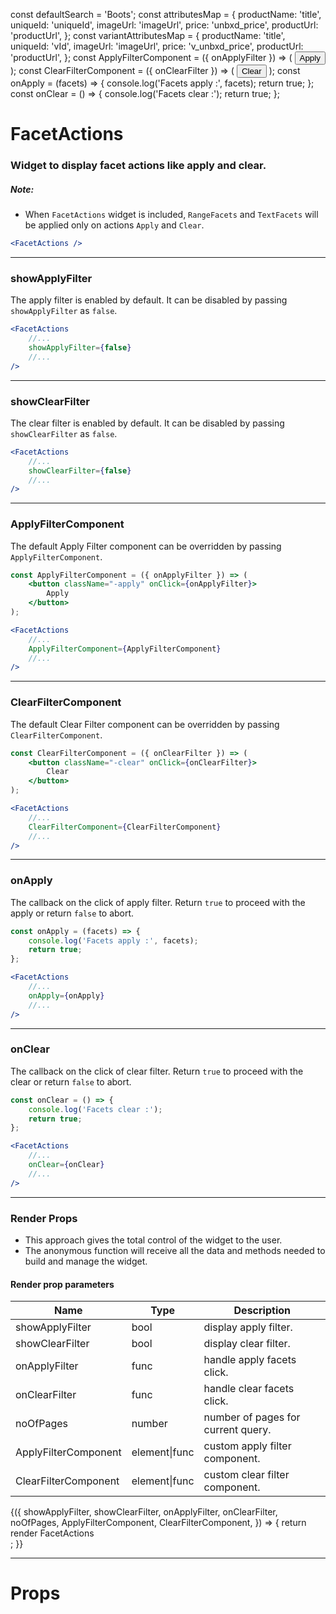 
const defaultSearch = 'Boots';
const attributesMap = {
    productName: 'title',
    uniqueId: 'uniqueId',
    imageUrl: 'imageUrl',
    price: 'unbxd_price',
    productUrl: 'productUrl',
};
const variantAttributesMap = {
    productName: 'title',
    uniqueId: 'vId',
    imageUrl: 'imageUrl',
    price: 'v_unbxd_price',
    productUrl: 'productUrl',
};
const ApplyFilterComponent = ({ onApplyFilter }) => (
    <button className="-apply" onClick={onApplyFilter}>
        Apply
    </button>
);
const ClearFilterComponent = ({ onClearFilter }) => (
    <button className="-clear" onClick={onClearFilter}>
        Clear
    </button>
);
const onApply = (facets) => {
    console.log('Facets apply :', facets);
    return true;
};
const onClear = () => {
    console.log('Facets clear :');
    return true;
};

<Meta title="FacetActions" component={FacetActions} />

# FacetActions

### Widget to display facet actions like apply and clear.

##### Note:

-   When `FacetActions` widget is included, `RangeFacets` and `TextFacets` will be applied only on actions `Apply` and `Clear`.

```jsx
<FacetActions />
```

<Preview>
    <Story name="default">
        <UnbxdSearchWrapper
            siteKey="wildearthclone-neto-com-au808941566310465"
            apiKey="e6959ae0b643d51b565dc3e01bf41ec1"
        >
            <FacetActions />
            <TextFacets />
            <Products
                attributesMap={attributesMap}
                showVariants={true}
                variantAttributesMap={variantAttributesMap}
            />
            <div className="hidden">
                <SearchBox defaultSearch={defaultSearch} />
            </div>
        </UnbxdSearchWrapper>
    </Story>
</Preview>

---

### showApplyFilter

The apply filter is enabled by default. It can be disabled by passing `showApplyFilter` as `false`.

```jsx
<FacetActions
    //...
    showApplyFilter={false}
    //...
/>
```

<Preview>
    <Story name="with showApplyFilter">
        <UnbxdSearchWrapper
            siteKey="wildearthclone-neto-com-au808941566310465"
            apiKey="e6959ae0b643d51b565dc3e01bf41ec1"
        >
            <FacetActions showApplyFilter={false} />
            <TextFacets />
            <Products
                attributesMap={attributesMap}
                showVariants={true}
                variantAttributesMap={variantAttributesMap}
            />
            <div className="hidden">
                <SearchBox defaultSearch={defaultSearch} />
            </div>
        </UnbxdSearchWrapper>
    </Story>
</Preview>

---

### showClearFilter

The clear filter is enabled by default. It can be disabled by passing `showClearFilter` as `false`.

```jsx
<FacetActions
    //...
    showClearFilter={false}
    //...
/>
```

<Preview>
    <Story name="with showClearFilter">
        <UnbxdSearchWrapper
            siteKey="wildearthclone-neto-com-au808941566310465"
            apiKey="e6959ae0b643d51b565dc3e01bf41ec1"
        >
            <FacetActions showClearFilter={false} />
            <TextFacets />
            <Products
                attributesMap={attributesMap}
                showVariants={true}
                variantAttributesMap={variantAttributesMap}
            />
            <div className="hidden">
                <SearchBox defaultSearch={defaultSearch} />
            </div>
        </UnbxdSearchWrapper>
    </Story>
</Preview>

---

### ApplyFilterComponent

The default Apply Filter component can be overridden by passing `ApplyFilterComponent`.

```jsx
const ApplyFilterComponent = ({ onApplyFilter }) => (
    <button className="-apply" onClick={onApplyFilter}>
        Apply
    </button>
);
```

```jsx
<FacetActions
    //...
    ApplyFilterComponent={ApplyFilterComponent}
    //...
/>
```

<Preview>
    <Story name="with ApplyFilterComponent">
        <UnbxdSearchWrapper
            siteKey="wildearthclone-neto-com-au808941566310465"
            apiKey="e6959ae0b643d51b565dc3e01bf41ec1"
        >
            <FacetActions ApplyFilterComponent={ApplyFilterComponent} />
            <TextFacets />
            <Products
                attributesMap={attributesMap}
                showVariants={true}
                variantAttributesMap={variantAttributesMap}
            />
            <div className="hidden">
                <SearchBox defaultSearch={defaultSearch} />
            </div>
        </UnbxdSearchWrapper>
    </Story>
</Preview>

---

### ClearFilterComponent

The default Clear Filter component can be overridden by passing `ClearFilterComponent`.

```jsx
const ClearFilterComponent = ({ onClearFilter }) => (
    <button className="-clear" onClick={onClearFilter}>
        Clear
    </button>
);
```

```jsx
<FacetActions
    //...
    ClearFilterComponent={ClearFilterComponent}
    //...
/>
```

<Preview>
    <Story name="with ClearFilterComponent">
        <UnbxdSearchWrapper
            siteKey="wildearthclone-neto-com-au808941566310465"
            apiKey="e6959ae0b643d51b565dc3e01bf41ec1"
        >
            <FacetActions ClearFilterComponent={ClearFilterComponent} />
            <TextFacets />
            <Products
                attributesMap={attributesMap}
                showVariants={true}
                variantAttributesMap={variantAttributesMap}
            />
            <div className="hidden">
                <SearchBox defaultSearch={defaultSearch} />
            </div>
        </UnbxdSearchWrapper>
    </Story>
</Preview>

---

### onApply

The callback on the click of apply filter. Return `true` to proceed with the apply or return `false` to abort.

```jsx
const onApply = (facets) => {
    console.log('Facets apply :', facets);
    return true;
};
```

```jsx
<FacetActions
    //...
    onApply={onApply}
    //...
/>
```

<Preview>
    <Story name="with onApply">
        <UnbxdSearchWrapper
            siteKey="wildearthclone-neto-com-au808941566310465"
            apiKey="e6959ae0b643d51b565dc3e01bf41ec1"
        >
            <FacetActions onApply={onApply} />
            <TextFacets />
            <Products
                attributesMap={attributesMap}
                showVariants={true}
                variantAttributesMap={variantAttributesMap}
            />
            <div className="hidden">
                <SearchBox defaultSearch={defaultSearch} />
            </div>
        </UnbxdSearchWrapper>
    </Story>
</Preview>

---

### onClear

The callback on the click of clear filter. Return `true` to proceed with the clear or return `false` to abort.

```jsx
const onClear = () => {
    console.log('Facets clear :');
    return true;
};
```

```jsx
<FacetActions
    //...
    onClear={onClear}
    //...
/>
```

<Preview>
    <Story name="with onClear">
        <UnbxdSearchWrapper
            siteKey="wildearthclone-neto-com-au808941566310465"
            apiKey="e6959ae0b643d51b565dc3e01bf41ec1"
        >
            <FacetActions onClear={onClear} />
            <TextFacets />
            <Products
                attributesMap={attributesMap}
                showVariants={true}
                variantAttributesMap={variantAttributesMap}
            />
            <div className="hidden">
                <SearchBox defaultSearch={defaultSearch} />
            </div>
        </UnbxdSearchWrapper>
    </Story>
</Preview>

---

### Render Props

-   This approach gives the total control of the widget to the user.
-   The anonymous function will receive all the data and methods needed to build and manage the widget.

#### Render prop parameters

| Name                 | Type          | Description                        |
| -------------------- | ------------- | ---------------------------------- |
| showApplyFilter      | bool          | display apply filter.              |
| showClearFilter      | bool          | display clear filter.              |
| onApplyFilter        | func          | handle apply facets click.         |
| onClearFilter        | func          | handle clear facets click.         |
| noOfPages            | number        | number of pages for current query. |
| ApplyFilterComponent | element\|func | custom apply filter component.     |
| ClearFilterComponent | element\|func | custom clear filter component.     |

<Preview>
    <Story name="with render props">
        <UnbxdSearchWrapper
            siteKey="wildearthclone-neto-com-au808941566310465"
            apiKey="e6959ae0b643d51b565dc3e01bf41ec1"
        >
            <FacetActions>
                {({
                    showApplyFilter,
                    showClearFilter,
                    onApplyFilter,
                    onClearFilter,
                    noOfPages,
                    ApplyFilterComponent,
                    ClearFilterComponent,
                }) => {
                    return <div>render FacetActions</div>;
                }}
            </FacetActions>
            <TextFacets />
            <Products
                attributesMap={attributesMap}
                showVariants={true}
                variantAttributesMap={variantAttributesMap}
            />
            <div className="hidden">
                <SearchBox defaultSearch={defaultSearch} />
            </div>
        </UnbxdSearchWrapper>
    </Story>
</Preview>

---

# Props

<Props of={FacetActions} />
